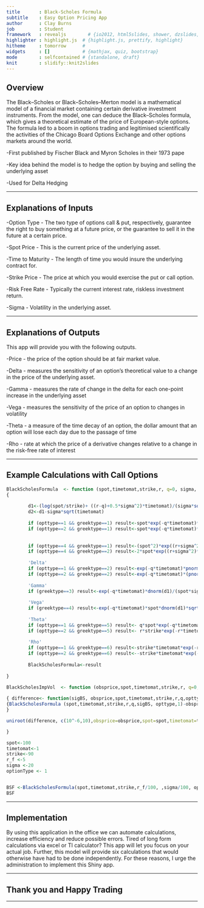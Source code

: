 ```yaml
---
title       : Black-Scholes Formula 
subtitle    : Easy Option Pricing App
author      : Clay Burns 
job         : Student 
framework   : revealjs        # {io2012, html5slides, shower, dzslides, ...}
highlighter : highlight.js  # {highlight.js, prettify, highlight}
hitheme     : tomorrow      # 
widgets     : []            # {mathjax, quiz, bootstrap}
mode        : selfcontained # {standalone, draft}
knit        : slidify::knit2slides
---
```




## Overview


The Black–Scholes or Black–Scholes–Merton model is a mathematical model of a financial market containing certain derivative investment instruments. From the model, one can deduce the Black–Scholes formula, which gives a theoretical estimate of the price of European-style options. The formula led to a boom in options trading and legitimised scientifically the activities of the Chicago Board Options Exchange and other options markets around the world.

-First published by Fischer Black and Myron Scholes in their 1973 pape

-Key idea behind the model is to hedge the option by buying and selling the underlying asset

-Used for Delta Hedging 

---

## Explanations of Inputs 

-Option Type - The two type of options call & put, respectively, guarantee the right to buy something at a future price, or the guarantee to sell it in the future at a certain price. 

-Spot Price - This is the current price of the underlying asset. 

-Time to Maturity - The length of time you would insure the underlying contract for. 

-Strike Price - The price at which you would exercise the put or call option. 

-Risk Free Rate - Typically the current interest rate, riskless investment return. 

-Sigma - Volatility in the underlying asset.



---

## Explanations of Outputs 

This app will provide you with the following outputs.

-Price - the price of the option should be at fair market value. 

-Delta - measures the sensitivity of an option's theoretical value to a change in the price of the underlying asset.

-Gamma - measures the rate of change in the delta for each one-point increase in the underlying asset

-Vega - measures the sensitivity of the price of an option to changes in volatility

-Theta - a measure of the time decay of an option, the dollar amount that an option will lose each day due to the passage of time

-Rho - rate at which the price of a derivative changes relative to a change in the risk-free rate of interest


---

## Example Calculations with Call Options
```r
BlackScholesFormula  <- function (spot,timetomat,strike,r, q=0, sigma, opttype=1, greektype=1)
{ 
        
        d1<-(log(spot/strike)+ ((r-q)+0.5*sigma^2)*timetomat)/(sigma*sqrt(timetomat))
        d2<-d1-sigma*sqrt(timetomat)
        
        if (opttype==1 && greektype==1) result<-spot*exp(-q*timetomat)*pnorm(d1)-strike*exp(-r*timetomat)*pnorm(d2)
        if (opttype==2 && greektype==1) result<-spot*exp(-q*timetomat)*pnorm(d1)-strike*exp(-r*timetomat)*pnorm(d2)-spot*exp(-q*timetomat)+strike*exp(-r*timetomat)
        
        
        if (opttype==4 && greektype==1) result<-(spot^2)*exp((r+sigma^2)*timetomat)
        if (opttype==4 && greektype==2) result<-2*spot*exp((r+sigma^2)*timetomat)
        
        'Delta'
        if (opttype==1 && greektype==2) result<-exp(-q*timetomat)*pnorm(d1)
        if (opttype==2 && greektype==2) result<-exp(-q*timetomat)*(pnorm(d1)-1)
        
        'Gamma'
        if (greektype==3) result<-exp(-q*timetomat)*dnorm(d1)/(spot*sigma*sqrt(timetomat))
        
        'Vega'
        if (greektype==4) result<-exp(-q*timetomat)*spot*dnorm(d1)*sqrt(timetomat)
        
        'Theta'
        if (opttype==1 && greektype==5) result<- q*spot*exp(-q*timetomat)*pnorm(d1)-spot*exp(-q*timetomat)*sigma/(2*sqrt(timetomat))*dnorm(d1)-r*strike*exp(-r*timetomat)*(1-pnorm(d2))
        if (opttype==2 && greektype==5) result<- r*strike*exp(-r*timetomat)*(1-pnorm(d2))-q*spot*exp(-q*timetomat)*(1-pnorm(d1))-spot*exp(-q*timetomat)*sigma/(2*sqrt(timetomat))*dnorm(d1)
        
        'Rho'
        if (opttype==1 && greektype==6) result<-strike*timetomat*exp(-r*timetomat)*pnorm(d2)
        if (opttype==2 && greektype==6) result<--strike*timetomat*exp(-r*timetomat)*(1-pnorm(d2))
        
        BlackScholesFormula<-result
        
}

BlackScholesImpVol  <- function (obsprice,spot,timetomat,strike,r, q=0, opttype=1)
        
{ difference<- function(sigBS, obsprice,spot,timetomat,strike,r,q,opttype)
{BlackScholesFormula (spot,timetomat,strike,r,q,sigBS, opttype,1)-obsprice
}

uniroot(difference, c(10^-6,10),obsprice=obsprice,spot=spot,timetomat=timetomat,strike=strike,r=r,q=q,opttype=opttype)$root

}

```

```r
spot<-100
timetomat<-1 
strike<-90
r_f <-5
sigma <-20
optionType <- 1


BSF <-BlackScholesFormula(spot,timetomat,strike,r_f/100, ,sigma/100, optionType, )
BSF
```

---

## Implementation

By using this application in the office we can automate calculations, increase efficiency and reduce possible errors. Tired of long form calculations via excel or TI calculator? This app will let you focus on your actual job. Further, this model will provide six calculations that would otherwise have had to be done independently. For these reasons, I urge the administration to implement this Shiny app. 


---

## Thank you and Happy Trading 

---


